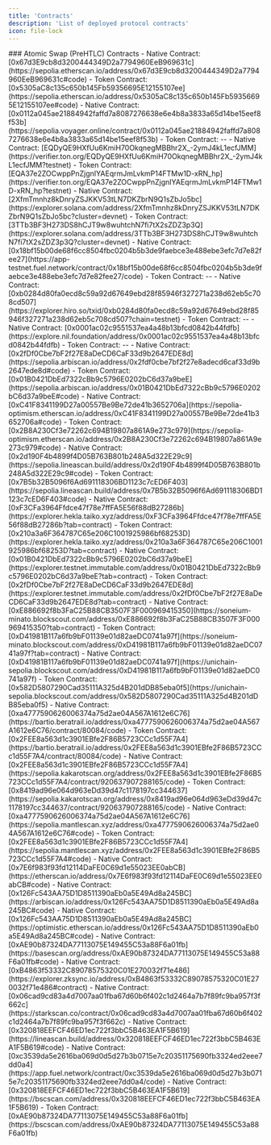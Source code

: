 ```yaml
---
title: 'Contracts'
description: 'List of deployed protocol contracts'
icon: file-lock 
---
```


<Tabs>
  <Tab title="Testnets">
    ### Atomic Swap (PreHTLC) Contracts
    <AccordionGroup>
        <Accordion title="EVM: ETHEREUM SEPOLIA">
        - Native Contract: [0x67d3E9cb8d3200444349D2a7794960EeB969631c](https://sepolia.etherscan.io/address/0x67d3E9cb8d3200444349D2a7794960EeB969631c#code)
        - Token Contract: [0x5305aC8c135c650b145Fb59356695E12155107ee](https://sepolia.etherscan.io/address/0x5305aC8c135c650b145Fb59356695E12155107ee#code)
        </Accordion>
        <Accordion title="CairoVM: STARKNET SEPOLIA">
        - Native Contract: [0x0112a045ae21884942faffd7a8087276638e6e4b8a3833a65d14be15eef8f53b](https://sepolia.voyager.online/contract/0x0112a045ae21884942faffd7a8087276638e6e4b8a3833a65d14be15eef8f53b)
        - Token Contract: --
        </Accordion>
        <Accordion title="TON: TON TESTNET">
        - Native Contract: [EQDyQE9HXfUu6KmiH70OkqnegMBBhr2X_-2ymJ4kL1ecfJMM](https://verifier.ton.org/EQDyQE9HXfUu6KmiH70OkqnegMBBhr2X_-2ymJ4kL1ecfJMM?testnet)
        - Token Contract: [EQA37e2ZOCwppPnZjgnIYAEqrmJmLvkmP14FTMw1D-xRN_hp](https://verifier.ton.org/EQA37e2ZOCwppPnZjgnIYAEqrmJmLvkmP14FTMw1D-xRN_hp?testnet)
        </Accordion>
        <Accordion title="SVM: SOLANA DEVNET">
        - Native Contract: [2XfmTmnhz8kDnryZSJKKV53tLN7DKZbrN9Q1sZbJo5bc](https://explorer.solana.com/address/2XfmTmnhz8kDnryZSJKKV53tLN7DKZbrN9Q1sZbJo5bc?cluster=devnet)
        - Token Contract: [3TTb3BF3H273DS8hCJT9w8wuhtchN7fi7tX2sZDZ3p3Q](https://explorer.solana.com/address/3TTb3BF3H273DS8hCJT9w8wuhtchN7fi7tX2sZDZ3p3Q?cluster=devnet)
        </Accordion>
        <Accordion title="FuelVM: FUEL TESTNET">
        - Native Contract: [0x18bf15b00de68f6cc8504fbc0204b5b3de9faebce3e488ebe3efc7d7e82fee27](https://app-testnet.fuel.network/contract/0x18bf15b00de68f6cc8504fbc0204b5b3de9faebce3e488ebe3efc7d7e82fee27/code)
        - Token Contract: --
        </Accordion>
        <Accordion title="StacksVM: STACKS TESTNET">
        - Native Contract: [0xb0284d80fa0ecd8c59a92d67649ebd28f85946f327271a238d62eb5c708cd507](https://explorer.hiro.so/txid/0xb0284d80fa0ecd8c59a92d67649ebd28f85946f327271a238d62eb5c708cd507?chain=testnet)
        - Token Contract: --
        </Accordion>
        <Accordion title="EVM-Sharding: =NIL">
        - Native Contract: [0x0001ac02c9551537ea4a48b13bfcd0842b44fdfb](https://explore.nil.foundation/address/0x0001ac02c9551537ea4a48b13bfcd0842b44fdfb)
        - Token Contract: --
        </Accordion>
        <Accordion title="EVM: ARBITRUM SEPOLIA">
        - Native Contract: [0x2fDf0Cbe7bF2f27E8aDeCD6CaF33d9b2647EDE8d](https://sepolia.arbiscan.io/address/0x2fdf0cbe7bf2f27e8adecd6caf33d9b2647ede8d#code)
        - Token Contract: [0x01B0421DbEd7322cBb9c5796E0202bC6d37a9beE](https://sepolia.arbiscan.io/address/0x01B0421DbEd7322cBb9c5796E0202bC6d37a9beE#code)
        </Accordion>
        <Accordion title="EVM: OPTIMISM SEPOLIA">
        - Native Contract: [0xC41F8341199D27a00557Be9Be72de41b3652706a](https://sepolia-optimism.etherscan.io/address/0xC41F8341199D27a00557Be9Be72de41b3652706a#code)
        - Token Contract: [0x2B8A230Cf3e72262c694B19807a861A9e273c979](https://sepolia-optimism.etherscan.io/address/0x2B8A230Cf3e72262c694B19807a861A9e273c979#code)
        </Accordion>
        <Accordion title="EVM: LINEA SEPOLIA">
        - Native Contract: [0x2d190F4b4899f4D05B763B801b248A5d322E29c9](https://sepolia.lineascan.build/address/0x2d190F4b4899f4D05B763B801b248A5d322E29c9#code)
        - Token Contract: [0x7B5b32B5096f6Ad691118306BD1123c7cED6F403](https://sepolia.lineascan.build/address/0x7B5b32B5096f6Ad691118306BD1123c7cED6F403#code)
        </Accordion>
        <Accordion title="EVM: TAIKO HEKLA">
        - Native Contract: [0xF3CFa3964Ffdce47f78e7ffFA5E56f88dB27286b](https://explorer.hekla.taiko.xyz/address/0xF3CFa3964Ffdce47f78e7ffFA5E56f88dB27286b?tab=contract)
        - Token Contract: [0x210a3a6F364787C65e206C1001925986bf68253D](https://explorer.hekla.taiko.xyz/address/0x210a3a6F364787C65e206C1001925986bf68253D?tab=contract)
        </Accordion>
        <Accordion title="EVM: IMMUTABLE ZKEVM TESTNET">
        - Native Contract: [0x01B0421DbEd7322cBb9c5796E0202bC6d37a9beE](https://explorer.testnet.immutable.com/address/0x01B0421DbEd7322cBb9c5796E0202bC6d37a9beE?tab=contract)
        - Token Contract: [0x2fDf0Cbe7bF2f27E8aDeCD6CaF33d9b2647EDE8d](https://explorer.testnet.immutable.com/address/0x2fDf0Cbe7bF2f27E8aDeCD6CaF33d9b2647EDE8d?tab=contract)
        </Accordion>
        <Accordion title="EVM: SONEIUM MINATO">
        - Native Contract: [0xE886692f8b3FaC25B88CB3507F3F000969415350](https://soneium-minato.blockscout.com/address/0xE886692f8b3FaC25B88CB3507F3F000969415350?tab=contract)
        - Token Contract: [0xD41981B117a6fb9bF01139e01d82aeDC0741a97f](https://soneium-minato.blockscout.com/address/0xD41981B117a6fb9bF01139e01d82aeDC0741a97f?tab=contract)
        </Accordion>
        <Accordion title="EVM: UNICHAIN SEPOLIA">
        - Native Contract: [0xD41981B117a6fb9bF01139e01d82aeDC0741a97f](https://unichain-sepolia.blockscout.com/address/0xD41981B117a6fb9bF01139e01d82aeDC0741a97f)
        - Token Contract: [0x582D5807290Cad35111A325d4B201dDB85eba0f5](https://unichain-sepolia.blockscout.com/address/0x582D5807290Cad35111A325d4B201dDB85eba0f5)
        </Accordion>
        <Accordion title="EVM: BERACHAIN">
        - Native Contract: [0xa4777590626006374a75d2ae04A567A1612e6C76](https://bartio.beratrail.io/address/0xa4777590626006374a75d2ae04A567A1612e6C76/contract/80084/code)
        - Token Contract: [0x2FEE8a563d1c3901EBfe2F86B5723CCc1d55F7A4](https://bartio.beratrail.io/address/0x2FEE8a563d1c3901EBfe2F86B5723CCc1d55F7A4/contract/80084/code)
        </Accordion>
        <Accordion title="EVM: KAKAROT SEPOLIA">
        - Native Contract: [0x2FEE8a563d1c3901EBfe2F86B5723CCc1d55F7A4](https://sepolia.kakarotscan.org/address/0x2FEE8a563d1c3901EBfe2F86B5723CCc1d55F7A4/contract/920637907288165/code)
        - Token Contract: [0x8419ad96e064d963eDd39d47c1178197cc344637](https://sepolia.kakarotscan.org/address/0x8419ad96e064d963eDd39d47c1178197cc344637/contract/920637907288165/code)
        </Accordion>
        <Accordion title="EVM: MANTLE SEPOLIA">
        - Native Contract: [0xa4777590626006374a75d2ae04A567A1612e6C76](https://sepolia.mantlescan.xyz/address/0xa4777590626006374a75d2ae04A567A1612e6C76#code)
        - Token Contract: [0x2FEE8a563d1c3901EBfe2F86B5723CCc1d55F7A4](https://sepolia.mantlescan.xyz/address/0x2FEE8a563d1c3901EBfe2F86B5723CCc1d55F7A4#code)
        </Accordion>
    </AccordionGroup>
  </Tab>
  <Tab title="Mainnets">
      <Accordion title="EVM: Ethereum">
        - Native Contract: [0x7E6f983f93fd12114DaFE0C69d1e55023EE0abCB](https://etherscan.io/address/0x7E6f983f93fd12114DaFE0C69d1e55023EE0abCB#code)    
      </Accordion>
      <Accordion title="EVM: Arbitrum">
        - Native Contract: [0x126Fc543AA75D1D8511390aEb0a5E49Ad8a245BC](https://arbiscan.io/address/0x126Fc543AA75D1D8511390aEb0a5E49Ad8a245BC#code)    
      </Accordion>
      <Accordion title="EVM: Optimism">
        - Native Contract: [0x126Fc543AA75D1D8511390aEb0a5E49Ad8a245BC](https://optimistic.etherscan.io/address/0x126Fc543AA75D1D8511390aEb0a5E49Ad8a245BC#code)    
      </Accordion>
      <Accordion title="EVM: Base">
        - Native Contract: [0xAE90b87324DA77113075E149455C53a88F6a01fb](https://basescan.org/address/0xAE90b87324DA77113075E149455C53a88F6a01fb#code)    
      </Accordion>
      <Accordion title="EVM: zkSync">
        - Native Contract: [0xB4863f53332C89078575320C01E270032f71e486](https://explorer.zksync.io/address/0xB4863f53332C89078575320C01E270032f71e486#contract)    
      </Accordion>
      <Accordion title="CairoVM: Starknet">
        - Native Contract: [0x06cad9cd83a4d7007aa01fba67d60b6f402c1d2464a7b7f89fc9ba957f3f662c](https://starkscan.co/contract/0x06cad9cd83a4d7007aa01fba67d60b6f402c1d2464a7b7f89fc9ba957f3f662c)    
      </Accordion>
      <Accordion title="EVM: Linea">
        - Native Contract: [0x320818EEFCF46ED1ec722f3bbC5B463EA1F5B619](https://lineascan.build/address/0x320818EEFCF46ED1ec722f3bbC5B463EA1F5B619#code)    
      </Accordion>
      <Accordion title="FuelVM: Fuel Ignition">
        - Native Contract: [0xc3539da5e2616ba069d0d5d27b3b0715e7c20351175690fb3324ed2eee7dd0a4](https://app.fuel.network/contract/0xc3539da5e2616ba069d0d5d27b3b0715e7c20351175690fb3324ed2eee7dd0a4/code)
      </Accordion>
      <Accordion title="EVM: BSC">
        - Native Contract: [0x320818EEFCF46ED1ec722f3bbC5B463EA1F5B619](https://bscscan.com/address/0x320818EEFCF46ED1ec722f3bbC5B463EA1F5B619)
        - Token Contract: [0xAE90b87324DA77113075E149455C53a88F6a01fb](https://bscscan.com/address/0xAE90b87324DA77113075E149455C53a88F6a01fb)
      </Accordion>
  </Tab>
</Tabs>